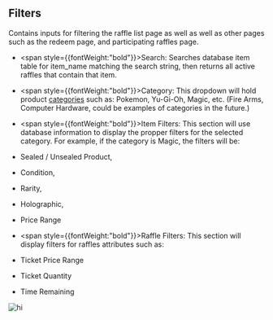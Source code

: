 ## Filters

Contains inputs for filtering the raffle list page as well as well as other pages such as the redeem page, and participating raffles page.

- <span style={{fontWeight:"bold"}}>Search:</span> Searches database item table for item_name matching the search string, then returns all active raffles that contain that item.

- <span style={{fontWeight:"bold"}}>Category:</span> This dropdown will hold product [categories](../database/table-relations) such as: Pokemon, Yu-Gi-Oh, Magic, etc.  (Fire Arms, Computer Hardware, could be examples of categories in the future.)

- <span style={{fontWeight:"bold"}}>Item Filters:</span> This section will use database information to display the propper filters for the selected category.  For example, if the category is Magic, the filters will be:
- Sealed / Unsealed Product, 
- Condition, 
- Rarity, 
- Holographic, 
- Price Range

- <span style={{fontWeight:"bold"}}>Raffle Filters:</span> This section will display filters for raffles attributes such as:
- Ticket Price Range
- Ticket Quantity 
- Time Remaining

![hi](../../assets/filters.png)
